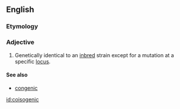==English==

===Etymology===
{{prefix|co|isogenic}}

===Adjective===
{{en-adj|-}}

# {{context|genetics|lang=en}} Genetically identical to an [[inbred]] strain except for a mutation at a specific [[locus]].  

====See also====
* [[congenic]]

[[id:coisogenic]]